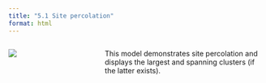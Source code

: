 ```yaml
---
title: "5.1 Site percolation"
format: html
---
```


:::: {.columns}
::: {.column width=35%}
[![](5.1-sitePercolation.png)](5.1-sitePercolation.nlogo)
:::

::: {.column width=65%}
This model demonstrates site percolation and displays the largest and spanning clusters (if the latter exists).
:::
::::
